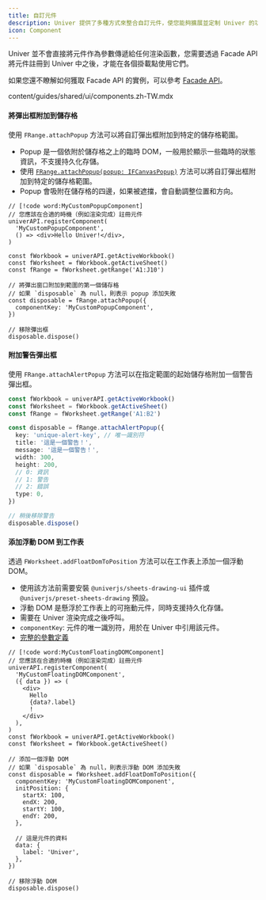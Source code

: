 ```yaml
---
title: 自訂元件
description: Univer 提供了多種方式來整合自訂元件，使您能夠擴展並定制 Univer 的功能。本指南將介紹幾種常用的方法。
icon: Component
---
```


Univer 並不會直接將元件作為參數傳遞給任何渲染函數，您需要透過 Facade API 將元件註冊到 Univer 中之後，才能在各個掛載點使用它們。

如果您還不瞭解如何獲取 Facade API 的實例，可以參考 [Facade API](/guides/sheets/getting-started/facade)。

<include cwd>content/guides/shared/ui/components.zh-TW.mdx</include>

#### 將彈出框附加到儲存格

使用 `FRange.attachPopup` 方法可以將自訂彈出框附加到特定的儲存格範圍。

- Popup 是一個依附於儲存格之上的臨時 DOM，一般用於顯示一些臨時的狀態資訊，不支援持久化存儲。
- 使用 [`FRange.attachPopup(popup: IFCanvasPopup)`](https://reference.univer.ai/zh-TW/classes/FRange#attachpopup) 方法可以將自訂彈出框附加到特定的儲存格範圍。
- Popup 會吸附在儲存格的四邊，如果被遮擋，會自動調整位置和方向。

```tsx
// [!code word:MyCustomPopupComponent]
// 您應該在合適的時機（例如渲染完成）註冊元件
univerAPI.registerComponent(
  'MyCustomPopupComponent',
  () => <div>Hello Univer!</div>,
)

const fWorkbook = univerAPI.getActiveWorkbook()
const fWorksheet = fWorkbook.getActiveSheet()
const fRange = fWorksheet.getRange('A1:J10')

// 將彈出窗口附加到範圍的第一個儲存格
// 如果 `disposable` 為 null，則表示 popup 添加失敗
const disposable = fRange.attachPopup({
  componentKey: 'MyCustomPopupComponent',
})

// 移除彈出框
disposable.dispose()
```

#### 附加警告彈出框

使用 `FRange.attachAlertPopup` 方法可以在指定範圍的起始儲存格附加一個警告彈出框。

```typescript
const fWorkbook = univerAPI.getActiveWorkbook()
const fWorksheet = fWorkbook.getActiveSheet()
const fRange = fWorksheet.getRange('A1:B2')

const disposable = fRange.attachAlertPopup({
  key: 'unique-alert-key', // 唯一識別符
  title: '這是一個警告！',
  message: '這是一個警告！',
  width: 300,
  height: 200,
  // 0: 資訊
  // 1: 警告
  // 2: 錯誤
  type: 0,
})

// 稍後移除警告
disposable.dispose()
```

#### 添加浮動 DOM 到工作表

透過 `FWorksheet.addFloatDomToPosition` 方法可以在工作表上添加一個浮動 DOM。

- 使用該方法前需要安裝 `@univerjs/sheets-drawing-ui` 插件或 `@univerjs/preset-sheets-drawing` 預設。
- 浮動 DOM 是懸浮於工作表上的可拖動元件，同時支援持久化存儲。
- 需要在 Univer 渲染完成之後呼叫。
- `componentKey`: 元件的唯一識別符，用於在 Univer 中引用該元件。
- [完整的參數定義](https://github.com/dream-num/univer/blob/dev/packages/sheets-drawing-ui/src/facade/f-worksheet.ts#L32)

```tsx
// [!code word:MyCustomFloatingDOMComponent]
// 您應該在合適的時機（例如渲染完成）註冊元件
univerAPI.registerComponent(
  'MyCustomFloatingDOMComponent',
  ({ data }) => (
    <div>
      Hello
      {data?.label}
      !
    </div>
  ),
)
const fWorkbook = univerAPI.getActiveWorkbook()
const fWorksheet = fWorkbook.getActiveSheet()

// 添加一個浮動 DOM
// 如果 `disposable` 為 null，則表示浮動 DOM 添加失敗
const disposable = fWorksheet.addFloatDomToPosition({
  componentKey: 'MyCustomFloatingDOMComponent',
  initPosition: {
    startX: 100,
    endX: 200,
    startY: 100,
    endY: 200,
  },

  // 這是元件的資料
  data: {
    label: 'Univer',
  },
})

// 移除浮動 DOM
disposable.dispose()
```
